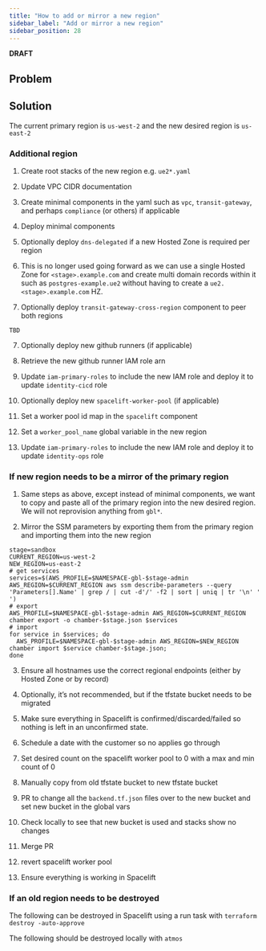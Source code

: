 ```yaml
---
title: "How to add or mirror a new region"
sidebar_label: "Add or mirror a new region"
sidebar_position: 28
---
```


**DRAFT**

## Problem

## Solution

The current primary region is `us-west-2` and the new desired region is `us-east-2`

### Additional region

1. Create root stacks of the new region e.g. `ue2*.yaml`

2. Update VPC CIDR documentation

3. Create minimal components in the yaml such as `vpc`, `transit-gateway`, and perhaps `compliance` (or others) if
   applicable

4. Deploy minimal components

5. Optionally deploy `dns-delegated` if a new Hosted Zone is required per region

6. This is no longer used going forward as we can use a single Hosted Zone for `<stage>.example.com` and create multi domain
   records within it such as `postgres-example.ue2` without having to create a `ue2.<stage>.example.com` HZ.

7. Optionally deploy `transit-gateway-cross-region` component to peer both regions

```
TBD
```

7. Optionally deploy new github runners (if applicable)

1. Retrieve the new github runner IAM role arn

1. Update `iam-primary-roles` to include the new IAM role and deploy it to update `identity-cicd` role

1. Optionally deploy new `spacelift-worker-pool` (if applicable)

1. Set a worker pool id map in the `spacelift` component

1. Set a `worker_pool_name` global variable in the new region

1. Update `iam-primary-roles` to include the new IAM role and deploy it to update `identity-ops` role

### If new region needs to be a mirror of the primary region

1. Same steps as above, except instead of minimal components, we want to copy and paste all of the primary region into
   the new desired region. We will not reprovision anything from `gbl*`.

2. Mirror the SSM parameters by exporting them from the primary region and importing them into the new region

```
stage=sandbox
CURRENT_REGION=us-west-2
NEW_REGION=us-east-2
# get services
services=$(AWS_PROFILE=$NAMESPACE-gbl-$stage-admin AWS_REGION=$CURRENT_REGION aws ssm describe-parameters --query 'Parameters[].Name' | grep / | cut -d'/' -f2 | sort | uniq | tr '\n' ' ')
# export
AWS_PROFILE=$NAMESPACE-gbl-$stage-admin AWS_REGION=$CURRENT_REGION chamber export -o chamber-$stage.json $services
# import
for service in $services; do
  AWS_PROFILE=$NAMESPACE-gbl-$stage-admin AWS_REGION=$NEW_REGION chamber import $service chamber-$stage.json;
done
```

3. Ensure all hostnames use the correct regional endpoints (either by Hosted Zone or by record)

4. Optionally, it’s not recommended, but if the tfstate bucket needs to be migrated

5. Make sure everything in Spacelift is confirmed/discarded/failed so nothing is left in an unconfirmed state.

6. Schedule a date with the customer so no applies go through

7. Set desired count on the spacelift worker pool to 0 with a max and min count of 0

8. Manually copy from old tfstate bucket to new tfstate bucket

9. PR to change all the `backend.tf.json` files over to the new bucket and set new bucket in the global vars

10. Check locally to see that new bucket is used and stacks show no changes

11. Merge PR

12. revert spacelift worker pool

13. Ensure everything is working in Spacelift

### If an old region needs to be destroyed

The following can be destroyed in Spacelift using a run task with `terraform destroy -auto-approve`

The following should be destroyed locally with `atmos`
